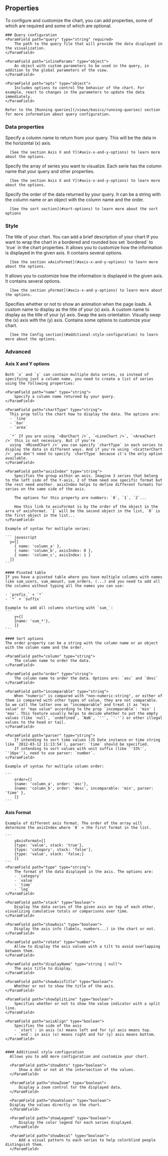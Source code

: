 ## Properties
To configure and customize the chart, you can add properties, some of which are required and some of which are optional.

	### Query configuration
	<ParamField path="query" type="string" required>
		The path to the query file that will provide the data displayed in the visualization.
	</ParamField>

	<ParamField path="inlineParams" type="object">
		An object with custom parameters to be used in the query, in addition to the global parameters of the view.
	</ParamField>

	<ParamField path="opts" type="object">
		Includes options to control the behavior of the chart. For example, react to changes in the parameters to update the data immediately.
	</ParamField>

	Refer to the [Running queries](/views/basics/running-queries) section for more information about query configuration.

  ### Data properties

  <ParamField path="x" type="string | array" required>
      Specify a column name to return from your query. This will be the data in the horizontal (x) axis.

      [See the section Axis X and Y](#axis-x-and-y-options) to learn more about the options.
  </ParamField>

  <ParamField path="y" type="string | array" required>
      Specify the array of series you want to visualize. Each serie has the column name that your query and other properties.

      [See the section Axis X and Y](#axis-x-and-y-options) to learn more about the options.
  </ParamField>

  <ParamField path="sort" type="string | object">
      Specify the order of the data returned by your query. It can be a string with the column name or an object with the column name and the order.

      [See the sort section](#sort-options) to learn more about the sort options
  </ParamField>

  ### Style

  <ParamField path="title" type="string">
      The title of your chart.
  </ParamField>

  <ParamField path="description" type="string">
      You can add a brief description of your chart
  </ParamField>

  <ParamField path="bordered" type="boolean">
    If you want to wrap the chart in a bordered and rounded box set `bordered` to `true` in the chart properties.
  </ParamField>

  <ParamField path="xAxisFormat" type="array">
      It allows you to customize how the information is displayed in the given axis. It contains several options.

      [See the section xAxisFormat](#axis-x-and-y-options) to learn more about the options.
  </ParamField>

  <ParamField path="yFormat" type="array">
      It allows you to customize how the information is displayed in the given axis. It contains several options.

      [See the section yFormat](#axis-x-and-y-options) to learn more about the options.
  </ParamField>

  <ParamField path="animation" type="boolean">
      Specifies whether or not to show an animation when the page loads.
  </ParamField>

  <ParamField path="xTitle" type="string">
      A custom name to display as the title of your (x) axis.
  </ParamField>

  <ParamField path="yTitle" type="string">
      A custom name to display as the title of your (y) axis.
  </ParamField>

  <ParamField path="swapAxis" type="boolean">
      Swap the axis orientation. Visually swap the (x) axis with the (y) axis.
  </ParamField>

  <ParamField path="config" type="array">
      Contains some options to customize your chart.

      [See the Config section](#additional-style-configuration) to learn more about the options.
  </ParamField>

  ### Advanced

  #### Axis X and Y options
    Both `x` and `y` can contain multiple data series, so instead of specifying just a column name, you need to create a list of series using the following properties:

    <ParamField path="name" type="string">
        Specify a column name returned by your query.
    </ParamField>

    <ParamField path="chartType" type="string">
      This prop tells the chart how to display the data. The options are:
      - `line`
      - `bar`
      - `area`

      `*` If you are using `<BarChart />`, `<LineChart />`, `<AreaChart />` this is not necessary. But if you're
      using `<MixedChart />` you can specify `chartType` in each series to display the data in different ways. And if you're using `<ScatterChart />` you don't need to specify `chartType` because it's the only option available.
    </ParamField>

    <ParamField path="axisIndex" type="string">
        Specifies the group within an axis. Imagine 3 series that belong to the left side of the Y-axis, 2 of them need one specific format but the rest need another. axisIndex helps to define different formats for series on the same side of the axis.

        The options for this property are numbers: `0`, `1`, `2`...

        How this link to axisFormat is by the order of the object in the arra of axisFormat. `1` will be the second object in the list, `0` is the first object in the list...
    </ParamField>

    Example of syntax for multiple series:

    ``` javascript
      y={[
        { name: 'column_a' },
        { name: 'column_b', axisIndex: 0 },
        { name: 'column_c', axisIndex: 1 }
      ]}
    ```

    #### Pivoted table
    If you have a pivoted table where you have multiple columns with names like sum_users, sum_amount, sum_orders, (...) and you need to add all the columns without typing all the names you can use:

    - `prefix_` + `*`
    - `*` + `suffix`

    Example to add all columns starting wiht `sum_`:
    ```
        y={[
        {name: 'sum_*'},
        ]}
    ```

    #### Sort options
    The order property can be a string with the column name or an object with the column name and the order.

    <ParamField path="column" type="string">
        The column name to order the data.
    </ParamField>

    <ParamField path="order" type="string">
        The column name to order the data. Options are: `asc` and `desc`
    </ParamField>

    <ParamField path="incomparable" type="string">
        When "numeric" is compared with "non-numeric-string", or either of them is compared with other types of value, they are not comparable. So we call the latter one as "incomparable" and treat it as "min value" or "max value" according to the prop `incomparable`: 'min' | 'max'. This feature usually helps to decide whether to put the empty values (like `null`, `undefined`, `NaN`, `''`, `'-'`) or other illegal values to the head or tail.
    </ParamField>

    <ParamField path="parser" type="string">
        If intending to sort time values (JS Date instance or time string like `2012-03-12 11:13:54`), parser: `time` should be specified.
        If intending to sort values with unit suffix (like `'33%'`, `'16px'`), need to use parser: `number`.
    </ParamField>

    Example of syntax for multiple column order:

    ```
        order={[
        {name: 'column_a', order: 'asc'},
        {name: 'column_b', order: 'desc', incomparable: 'min', parser: 'time' },
        ]}
    ```

  #### Axis Format
    Example of different axis format. The order of the array will determine the axisIndex where `0` = the first format in the list.

    ```
        yAxisFormat={[
        {type: 'value', stack: 'true'},
        {type: 'category', stack: 'false'},
        {type: 'value', stack: 'false;}
        ]}
    ```
    <ParamField path="type" type="string">
        The format of the data displayed in the axis. The options are:
        - `category`
        - `value`
        - `time`
        - `log`
    </ParamField>

    <ParamField path="stack" type="boolean">
        Display the data series of the given axis on top of each other, visualizing cumulative totals or comparisons over time.
    </ParamField>

    <ParamField path="showAxis" type="boolean">
        Display the axis info (labels, numbers...) in the chart or not.
    </ParamField>

    <ParamField path="rotate" type="number">
        Allow to display the axis values with a tilt to avoid overlapping between them.
    </ParamField>

    <ParamField path="displayName" type="string | null">
        The axis title to display.
    </ParamField>

    <ParamField path="showAxisTitle" type="boolean">
        Whether or not to show the title of the axis.
    </ParamField>

    <ParamField path="showSplitLine" type="boolean">
        Specifies whether or not to show the value indicator with a split line.
    </ParamField>

    <ParamField path="axisAlign" type="boolean">
        Specifies the side of the axis
        - `start`: in axis (x) means left and for (y) axis means top.
        - `end`: in axis (x) means right and for (y) axis means bottom.
    </ParamField>


    #### Additional style configuration
      Allows you to add more configuration and customize your chart.

      <ParamField path="showDots" type="boolean">
          Show a dot or not at the intersection of the values.
      </ParamField>

      <ParamField path="showZoom" type="boolean">
          Display a zoom control for the displayed data.
      </ParamField>

      <ParamField path="showValues" type="boolean">
      Display the values directly on the chart.
      </ParamField>

      <ParamField path="showLegend" type="boolean">
          Display the color legend for each series displayed.
      </ParamField>

      <ParamField path="showDecal" type="boolean">
          Add a visual pattern to each series to help colorblind people distinguish them.
      </ParamField>

